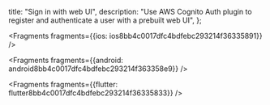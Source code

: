   title: "Sign in with web UI",
  description: "Use AWS Cognito Auth plugin to register and authenticate a user with a prebuilt web UI",
};






<Fragments fragments={{ios: ios8bb4c0017dfc4bdfebc293214f36335891}} />



<Fragments fragments={{android: android8bb4c0017dfc4bdfebc293214f363358e9}} />



<Fragments fragments={{flutter: flutter8bb4c0017dfc4bdfebc293214f36335833}} />